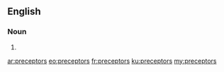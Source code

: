 ==English==

===Noun===
{{head|en|plural}}

# {{plural of|preceptor|lang=en}}

[[ar:preceptors]]
[[eo:preceptors]]
[[fr:preceptors]]
[[ku:preceptors]]
[[my:preceptors]]